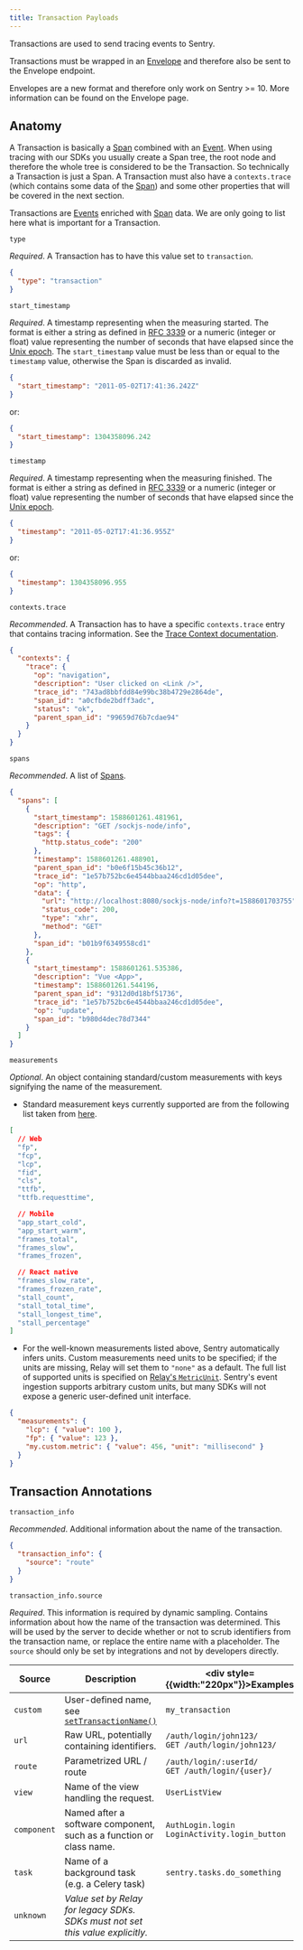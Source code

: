 ```yaml
---
title: Transaction Payloads
---
```


Transactions are used to send tracing events to Sentry.

Transactions must be wrapped in an [Envelope](/sdk/envelopes/) and therefore also be sent to the Envelope endpoint.

<Alert title="Note on backwards compatibility" level="info">
  Envelopes are a new format and therefore only work on Sentry >= 10. More
  information can be found on the <Link to="/sdk/envelopes/">Envelope</Link> page.
</Alert>

## Anatomy

A Transaction is basically a [Span](/sdk/event-payloads/span/) combined with an [Event](/sdk/event-payloads/). When using
tracing with our SDKs you usually create a Span tree, the root node and therefore the whole tree is considered to be the Transaction.
So technically a Transaction is just a Span. A Transaction must also have a `contexts.trace` (which contains some data of the [Span](/sdk/event-payloads/span/)) and some other
properties that will be covered in the next section.

Transactions are [Events](/sdk/event-payloads/) enriched with [Span](/sdk/event-payloads/span/) data.
We are only going to list here what is important for a Transaction.

`type`

_Required_. A Transaction has to have this value set to `transaction`.

  ```json
  {
    "type": "transaction"
  }
  ```

`start_timestamp`

_Required_. A timestamp representing when the measuring started. The
  format is either a string as defined in [RFC
  3339](https://tools.ietf.org/html/rfc3339) or a numeric (integer or float)
  value representing the number of seconds that have elapsed since the [Unix
  epoch](https://en.wikipedia.org/wiki/Unix_time). The `start_timestamp` value must be less than or
  equal to the `timestamp` value, otherwise the Span is discarded as invalid.

  ```json
  {
    "start_timestamp": "2011-05-02T17:41:36.242Z"
  }
  ```

or:

  ```json
  {
    "start_timestamp": 1304358096.242
  }
  ```

`timestamp`

_Required_. A timestamp representing when the measuring finished. The
  format is either a string as defined in [RFC
  3339](https://tools.ietf.org/html/rfc3339) or a numeric (integer or float)
  value representing the number of seconds that have elapsed since the [Unix
  epoch](https://en.wikipedia.org/wiki/Unix_time).

  ```json
  {
    "timestamp": "2011-05-02T17:41:36.955Z"
  }
  ```

or:

  ```json
  {
    "timestamp": 1304358096.955
  }
  ```

`contexts.trace`

_Recommended_. A Transaction has to have a specific `contexts.trace` entry that contains tracing information. See the [Trace Context documentation](/sdk/event-payloads/contexts/#trace-context).

```json
{
  "contexts": {
    "trace": {
      "op": "navigation",
      "description": "User clicked on <Link />",
      "trace_id": "743ad8bbfdd84e99bc38b4729e2864de",
      "span_id": "a0cfbde2bdff3adc",
      "status": "ok",
      "parent_span_id": "99659d76b7cdae94"
    }
  }
}
```

`spans`

_Recommended_. A list of [Spans](/sdk/event-payloads/span/).

```json
{
  "spans": [
    {
      "start_timestamp": 1588601261.481961,
      "description": "GET /sockjs-node/info",
      "tags": {
        "http.status_code": "200"
      },
      "timestamp": 1588601261.488901,
      "parent_span_id": "b0e6f15b45c36b12",
      "trace_id": "1e57b752bc6e4544bbaa246cd1d05dee",
      "op": "http",
      "data": {
        "url": "http://localhost:8080/sockjs-node/info?t=1588601703755",
        "status_code": 200,
        "type": "xhr",
        "method": "GET"
      },
      "span_id": "b01b9f6349558cd1"
    },
    {
      "start_timestamp": 1588601261.535386,
      "description": "Vue <App>",
      "timestamp": 1588601261.544196,
      "parent_span_id": "9312d0d18bf51736",
      "trace_id": "1e57b752bc6e4544bbaa246cd1d05dee",
      "op": "update",
      "span_id": "b980d4dec78d7344"
    }
  ]
}
```

`measurements`

_Optional_. An object containing standard/custom measurements with keys signifying the name of the measurement.

- Standard measurement keys currently supported are from the following list taken from [here](https://github.com/getsentry/sentry/blob/a8c960a933d2ded5225841573d8fc426a482ca9c/static/app/utils/discover/fields.tsx#L654-L676).

```json
[
  // Web
  "fp",
  "fcp",
  "lcp",
  "fid",
  "cls",
  "ttfb",
  "ttfb.requesttime",

  // Mobile
  "app_start_cold",
  "app_start_warm",
  "frames_total",
  "frames_slow",
  "frames_frozen",

  // React native
  "frames_slow_rate",
  "frames_frozen_rate",
  "stall_count",
  "stall_total_time",
  "stall_longest_time",
  "stall_percentage"
]
```

- For the well-known measurements listed above, Sentry automatically infers units. Custom measurements need units to be specified; if the units are missing, Relay will set them to `"none"` as a default. The full list of supported units is specified on [Relay's `MetricUnit`](https://getsentry.github.io/relay/relay_metrics/enum.MetricUnit.html). Sentry's event ingestion supports arbitrary custom units, but many SDKs will not expose a generic user-defined unit interface.

```json
{
  "measurements": {
    "lcp": { "value": 100 },
    "fp": { "value": 123 },
    "my.custom.metric": { "value": 456, "unit": "millisecond" }
  }
}
```

## Transaction Annotations

`transaction_info`

_Recommended_. Additional information about the name of the transaction.

```json
{
  "transaction_info": {
    "source": "route"
  }
}
```

`transaction_info.source`

_Required_. This information is required by dynamic sampling.
Contains information about how the name of the transaction was determined.
This will be used by the server to decide whether or not to scrub identifiers
from the transaction name, or replace the entire name with a placeholder. The `source` should
only be set by integrations and not by developers directly.

| Source      | Description                                                                                                                     | <div style={{width:"220px"}}>Examples</div>                |
| ----------- | ------------------------------------------------------------------------------------------------------------------------------- | ------------------------------------------------------ |
| `custom`    | User-defined name, see [`setTransactionName()`](https://docs.sentry.io/platforms/javascript/enriching-events/transaction-name/) | `my_transaction`                                       |
| `url`       | Raw URL, potentially containing identifiers.                                                                                    | `/auth/login/john123/`<br />`GET /auth/login/john123/` |
| `route`     | Parametrized URL / route                                                                                                        | `/auth/login/:userId/`<br />`GET /auth/login/{user}/`  |
| `view`      | Name of the view handling the request.                                                                                          | `UserListView`                                         |
| `component` | Named after a software component, such as a function or class name.                                                             | `AuthLogin.login`<br /> `LoginActivity.login_button`   |
| `task`      | Name of a background task (e.g. a Celery task)                                                                                  | `sentry.tasks.do_something`                            |
| `unknown`   | _Value set by Relay for legacy SDKs. SDKs must not set this value explicitly._                                                  |                                                        |
